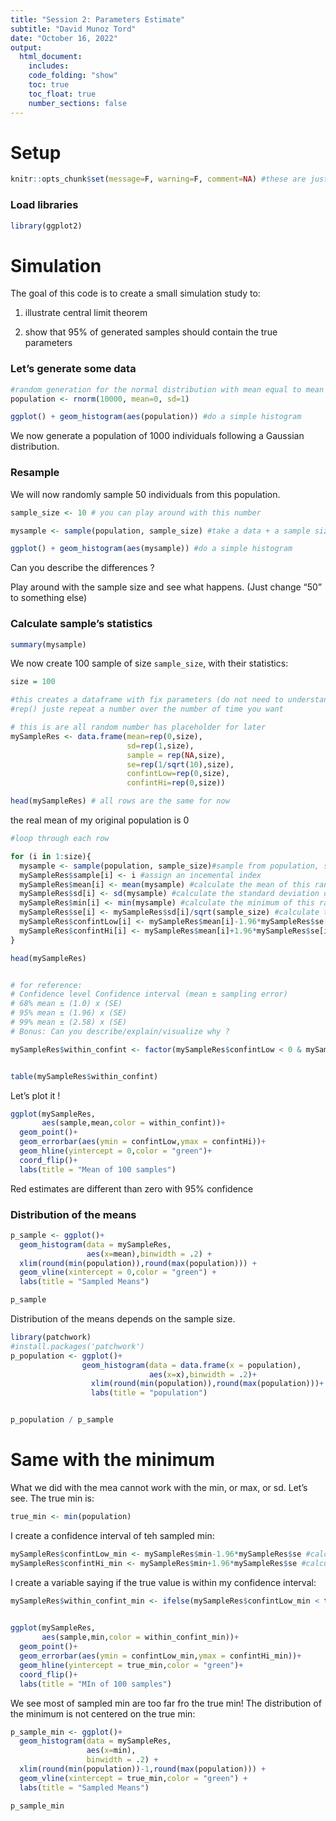 ```yaml
---
title: "Session 2: Parameters Estimate"
subtitle: "David Munoz Tord"
date: "October 16, 2022"
output:
  html_document:
    includes:
    code_folding: "show"
    toc: true
    toc_float: true
    number_sections: false
---
```


# Setup

```r

knitr::opts_chunk$set(message=F, warning=F, comment=NA) #these are just Rmarkdown visual options

```

### Load libraries

```r

library(ggplot2)

```

# Simulation

The goal of this code is to create a small simulation study to:

1.  illustrate central limit theorem

2.  show that 95% of generated samples should contain the true parameters

### Let's generate some data

```r

#random generation for the normal distribution with mean equal to mean and standard deviation equal to sd.
population <- rnorm(10000, mean=0, sd=1)

ggplot() + geom_histogram(aes(population)) #do a simple histogram
```

We now generate a population of 1000 individuals following a Gaussian distribution.

### Resample

We will now randomly sample 50 individuals from this population.

```r
sample_size <- 10 # you can play around with this number

mysample <- sample(population, sample_size) #take a data + a sample size 

ggplot() + geom_histogram(aes(mysample)) #do a simple histogram

```

Can you describe the differences ?

Play around with the sample size and see what happens. (Just change "50" to something else)

### Calculate sample's statistics

```r
summary(mysample)
```

We now create 100 sample of size `sample_size`, with their statistics:

```r

size = 100

#this creates a dataframe with fix parameters (do not need to understand this code)
#rep() juste repeat a number over the number of time you want

# this is are all random number has placeholder for later
mySampleRes <- data.frame(mean=rep(0,size),
                          sd=rep(1,size),
                          sample = rep(NA,size),
                          se=rep(1/sqrt(10),size), 
                          confintLow=rep(0,size),
                          confintHi=rep(0,size))

head(mySampleRes) # all rows are the same for now
```

the real mean of my original population is 0


```r

#loop through each row

for (i in 1:size){
  mysample <- sample(population, sample_size)#sample from population, same as above
  mySampleRes$sample[i] <- i #assign an incemental index 
  mySampleRes$mean[i] <- mean(mysample) #calculate the mean of this random sample
  mySampleRes$sd[i] <- sd(mysample) #calculate the standard deviation of this random sample
  mySampleRes$min[i] <- min(mysample) #calculate the minimum of this random
  mySampleRes$se[i] <- mySampleRes$sd[i]/sqrt(sample_size) #calculate the sampling error of this random sample
  mySampleRes$confintLow[i] <- mySampleRes$mean[i]-1.96*mySampleRes$se[i] #calculate the lower 95% confidence interval of this random sample
  mySampleRes$confintHi[i] <- mySampleRes$mean[i]+1.96*mySampleRes$se[i] #calculate the upper 95% confidence 
}

head(mySampleRes)


# for reference:
# Confidence level Confidence interval (mean ± sampling error)
# 68% mean ± (1.0) x (SE)
# 95% mean ± (1.96) x (SE)
# 99% mean ± (2.58) x (SE) 
# Bonus: Can you describe/explain/visualize why ?
```

```r

mySampleRes$within_confint <- factor(mySampleRes$confintLow < 0 & mySampleRes$confintHi > 0, labels = c("Outside", "Inside")) # create variable to check if we have found and estimate (mean) which its confindence intervals doesn't include 0


table(mySampleRes$within_confint)

```




Let's plot it !

```r
ggplot(mySampleRes,
       aes(sample,mean,color = within_confint))+
  geom_point()+
  geom_errorbar(aes(ymin = confintLow,ymax = confintHi))+
  geom_hline(yintercept = 0,color = "green")+
  coord_flip()+
  labs(title = "Mean of 100 samples")
```

Red estimates are different than zero with 95% confidence

### Distribution of the means

```r
p_sample <- ggplot()+
  geom_histogram(data = mySampleRes,
                 aes(x=mean),binwidth = .2) +
  xlim(round(min(population)),round(max(population))) +
  geom_vline(xintercept = 0,color = "green") +
  labs(title = "Sampled Means")

p_sample
```

Distribution of the means depends on the sample size.

```r
library(patchwork)
#install.packages('patchwork')
p_population <- ggplot()+
                geom_histogram(data = data.frame(x = population),
                               aes(x=x),binwidth = .2)+
                  xlim(round(min(population)),round(max(population)))+
                  labs(title = "population")


p_population / p_sample
```


# Same with the minimum

What we did with the mea cannot work with the min, or max, or sd.
Let's see. The true min is:

```r
true_min <- min(population)
```

I create a confidence interval of teh sampled min:

```r

mySampleRes$confintLow_min <- mySampleRes$min-1.96*mySampleRes$se #calculate the lower 95% confidence interval of this random sample
mySampleRes$confintHi_min <- mySampleRes$min+1.96*mySampleRes$se #calculate the upper 95% confidence interval of this random sample
```

I create a variable saying if the true value is within my confidence interval:
```r

mySampleRes$within_confint_min <- ifelse(mySampleRes$confintLow_min < true_min & mySampleRes$confintHi_min > true_min,"Outside","Inside") # create variable to check if we have found and estimate (mean) which its confindence intervals doesn't include 0
  
```


```r
ggplot(mySampleRes,
       aes(sample,min,color = within_confint_min))+
  geom_point()+
  geom_errorbar(aes(ymin = confintLow_min,ymax = confintHi_min))+
  geom_hline(yintercept = true_min,color = "green")+
  coord_flip()+
  labs(title = "MIn of 100 samples")
```

We see most of sampled min are too far fro the true min! The distribution of the minimum is not centered on the true min:


```r
p_sample_min <- ggplot()+
  geom_histogram(data = mySampleRes,
                 aes(x=min),
                 binwidth = .2) +
  xlim(round(min(population))-1,round(max(population))) +
  geom_vline(xintercept = true_min,color = "green") +
  labs(title = "Sampled Means")

p_sample_min
```

